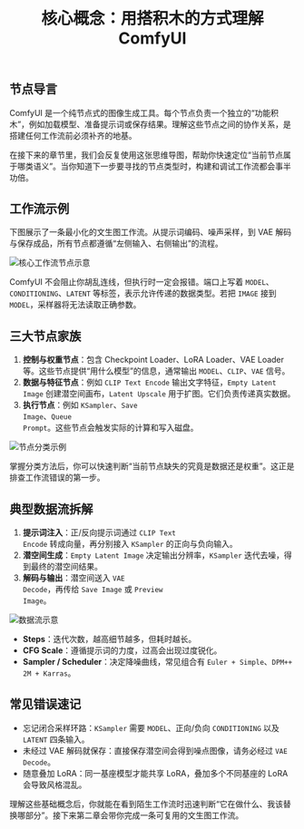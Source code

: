 ﻿---
title: 核心概念：用搭积木的方式理解 ComfyUI
description: 把节点、工作流、模型加载、LoRA、VAE 看成可拼接的功能积木，建立清晰的心智模型。
order: 1
heroImage: /assets/uploads/1.svg
keywords:
  - 节点
  - 工作流
  - 模型管理
  - LoRA
  - VAE
goal: 10 分钟梳理 ComfyUI 的核心协作关系
duration: 10 分钟
difficulty: 入门
prerequisites:
  - 已成功启动 ComfyUI
  - 知道如何新增并连接节点
deliverables:
  - 看懂常见节点的输入输出类型
  - 能够快速判断一条工作流的结构
pitfalls:
  - 只记节点名称，不清楚传递的数据类型
  - 忽视 VAE 导致输出图像灰度异常
  - 将 LoRA 误当成模型替换而不是叠加
ctaButtons: []
---

## 节点导言

ComfyUI 是一个纯节点式的图像生成工具。每个节点负责一个独立的“功能积木”，例如加载模型、准备提示词或保存结果。理解这些节点之间的协作关系，是搭建任何工作流前必须补齐的地基。

<AnnotatedImage
  src="/assets/uploads/2.svg"
  alt="ComfyUI 基础节点协作示意"
  caption="同一条连线中同时存在数据、权重与执行节点"
/>

在接下来的章节里，我们会反复使用这张思维导图，帮助你快速定位“当前节点属于哪类语义”。当你知道下一步要寻找的节点类型时，构建和调试工作流都会事半功倍。

## 工作流示例

下图展示了一条最小化的文生图工作流。从提示词编码、噪声采样，到 VAE 解码与保存成品，所有节点都遵循“左侧输入、右侧输出”的流程。

![核心工作流节点示意](/assets/uploads/wechat_2025-10-04_193054_297.png)

<TipCard title="端口类型必须一一对应" tone="info">
  <p>ComfyUI 不会阻止你胡乱连线，但执行时一定会报错。端口上写着 <code>MODEL</code>、<code>CONDITIONING</code>、<code>LATENT</code> 等标签，表示允许传递的数据类型。若把 <code>IMAGE</code> 接到 <code>MODEL</code>，采样器将无法读取正确参数。</p>
</TipCard>

## 三大节点家族

1. <strong>控制与权重节点</strong>：包含 Checkpoint Loader、LoRA Loader、VAE Loader 等。这些节点提供“用什么模型”的信息，通常输出 <code>MODEL</code>、<code>CLIP</code>、<code>VAE</code> 信号。
2. <strong>数据与特征节点</strong>：例如 <code>CLIP Text Encode</code> 输出文字特征，<code>Empty Latent Image</code> 创建潜空间画布，<code>Latent Upscale</code> 用于扩图。它们负责传递真实数据。
3. <strong>执行节点</strong>：例如 <code>KSampler</code>、<code>Save Image</code>、<code>Queue Prompt</code>。这些节点会触发实际的计算和写入磁盘。

![节点分类示例](/assets/uploads/wechat_2025-10-04_193507_757.png)

掌握分类方法后，你可以快速判断“当前节点缺失的究竟是数据还是权重”。这正是排查工作流错误的第一步。

## 典型数据流拆解

1. <strong>提示词注入</strong>：正/反向提示词通过 <code>CLIP Text Encode</code> 转成向量，再分别接入 <code>KSampler</code> 的正向与负向输入。
2. <strong>潜空间生成</strong>：<code>Empty Latent Image</code> 决定输出分辨率，<code>KSampler</code> 迭代去噪，得到最终的潜空间结果。
3. <strong>解码与输出</strong>：潜空间送入 <code>VAE Decode</code>，再传给 <code>Save Image</code> 或 <code>Preview Image</code>。

![数据流示意](/assets/uploads/wechat_2025-10-04_193214_647.png)

<TipCard title="采样器的关键参数" tone="warning">
  <ul>
    <li><strong>Steps</strong>：迭代次数，越高细节越多，但耗时越长。</li>
    <li><strong>CFG Scale</strong>：遵循提示词的力度，过高会出现过度锐化。</li>
    <li><strong>Sampler / Scheduler</strong>：决定降噪曲线，常见组合有 <code>Euler + Simple</code>、<code>DPM++ 2M + Karras</code>。</li>
  </ul>
</TipCard>

## 常见错误速记

- 忘记闭合采样环路：<code>KSampler</code> 需要 <code>MODEL</code>、正向/负向 <code>CONDITIONING</code> 以及 <code>LATENT</code> 四条输入。
- 未经过 VAE 解码就保存：直接保存潜空间会得到噪点图像，请务必经过 <code>VAE Decode</code>。
- 随意叠加 LoRA：同一基座模型才能共享 LoRA，叠加多个不同基座的 LoRA 会导致风格混乱。

理解这些基础概念后，你就能在看到陌生工作流时迅速判断“它在做什么、我该替换哪部分”。接下来第二章会带你完成一条可复用的文生图工作流。
